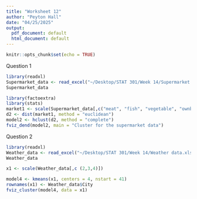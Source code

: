 ```yaml
---
title: "Worksheet 12"
author: "Peyton Hall"
date: "04/25/2025"
output:
  pdf_document: default
  html_document: default
---
```


```r
knitr::opts_chunk$set(echo = TRUE)
```

Question 1
```r
library(readxl)
Supermarket_data <- read_excel("~/Desktop/STAT 301/Week 14/Supermarket data.xlsx")
Supermarket_data

library(factoextra)
library(stats)
market1 <- scale(Supermarket_data[,c("meat", "fish", "vegetable", "ownbrand")])
d2 <- dist(market1, method = "euclidean")
model2 <- hclust(d2, method = "complete")
fviz_dend(model2, main = "Cluster for the supermarket data")
```

Question 2
```r
library(readxl)
Weather_data <- read_excel("~/Desktop/STAT 301/Week 14/Weather data.xlsx")
Weather_data

x1 <- scale(Weather_data[,c (2,3,4)])

model4 <- kmeans(x1, centers = 4, nstart = 41)
rownames(x1) <- Weather_data$City
fviz_cluster(model4, data = x1)
```

